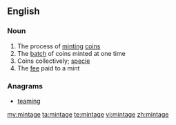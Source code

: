==English==

===Noun===
{{en-noun|s|-}}

# The process of [[mint]]ing [[coin]]s
# The [[batch]] of coins minted at one time
# Coins collectively; [[specie]]
# The [[fee]] paid to a mint

===Anagrams===
* [[teaming#English|teaming]]

[[my:mintage]]
[[ta:mintage]]
[[te:mintage]]
[[vi:mintage]]
[[zh:mintage]]